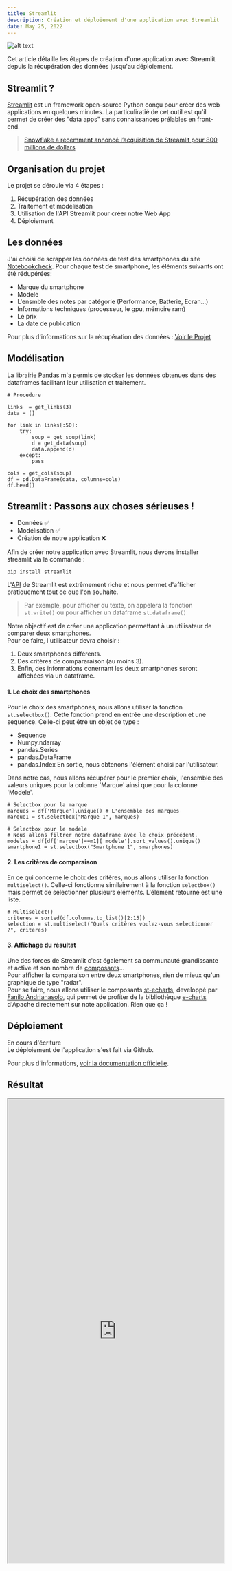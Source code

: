 ```yaml
---
title: Streamlit 
description: Création et déploiement d'une application avec Streamlit
date: May 25, 2022
---
```



<img src="https://cdn.thenewstack.io/media/2021/11/28de6660-screen-shot-2021-11-29-at-6.46.11-am.png" alt="alt text" title="image Title" />


Cet article détaille les étapes de création d'une application avec Streamlit depuis la récupération des données jusqu'au déploiement. 

## Streamlit ? 

[Streamlit](https://streamlit.io) est un framework open-source Python conçu pour créer des web applications en quelques minutes. La particuliratié de cet outil est qu'il permet de créer des "data apps" sans connaissances prélables en front-end. 

> [Snowflake a recemment annoncé l’acquisition de Streamlit pour 800 millions de dollars](https://www.informatiquenews.fr/snowflake-annonce-lacquisition-de-streamlit-86161)



## Organisation du projet  

Le projet se déroule via 4 étapes :
1. Récupération des données
2. Traitement et modélisation 
3. Utilisation de l'API Streamlit pour créer notre Web App
4. Déploiement 


## Les données   
J'ai choisi de scrapper les données de test des smartphones du site [Notebookcheck]('https://www.notebookcheck.net').
Pour chaque test de smartphone, les éléments suivants ont été rédupérées:
- Marque du smartphone
- Modele
- L'ensmble des notes par catégorie (Performance, Batterie, Ecran...)
- Informations techniques (processeur, le gpu, mémoire ram)
- Le prix 
- La date de publication

Pour plus d'informations sur la récupération des données :  [Voir le Projet](https://github.com/mlaajaj/PortfolioProjects/blob/main/Smartphones_scrap.ipynb)


## Modélisation 

La librairie [Pandas](https://pandas.pydata.org) m'a permis de stocker les données obtenues dans des dataframes facilitant leur utilisation et traitement. 

```code python
# Procedure

links  = get_links(3)
data = []

for link in links[:50]:
    try:
        soup = get_soup(link)
        d = get_data(soup)
        data.append(d)
    except:
        pass

cols = get_cols(soup)
df = pd.DataFrame(data, columns=cols)
df.head()
```

## Streamlit : Passons aux choses sérieuses !

- Données ✅
- Modélisation ✅
- Création de notre application ❌  

Afin de créer notre application avec Streamlit, nous devons installer streamlit via la commande :

```code python
pip install streamlit
```

L'[API](https://docs.streamlit.io/library/api-reference) de Streamlit est extrêmement riche et nous permet d'afficher pratiquement tout ce que l'on souhaite.   
> Par exemple, pour afficher du texte, on appelera la fonction `st.write()` ou pour afficher un dataframe `st.dataframe()` 

Notre objectif est de créer une application permettant à un utilisateur de comparer deux smartphones.   
Pour ce faire, l'utilisateur devra choisir :
1. Deux smartphones différents.
2. Des critères de compararaison (au moins 3).
3. Enfin, des informations conernant les deux smartphones seront affichées via un dataframe.

#### 1. Le choix des smartphones
Pour le choix des smartphones, nous allons utiliser la fonction `st.selectbox()`. Cette fonction prend en entrée une description et une sequence. Celle-ci peut être un objet de type :
- Sequence
- Numpy.ndarray
- pandas.Series
- pandas.DataFrame
- pandas.Index
En sortie, nous obtenons l'élément choisi par l'utilisateur.   

Dans notre cas, nous allons récupérer pour le premier choix, l'ensemble des valeurs uniques pour la colonne 'Marque' ainsi que pour la colonne 'Modele'. 

``` code python
# Selectbox pour la marque
marques = df['Marque'].unique() # L'ensemble des marques
marque1 = st.selectbox("Marque 1", marques)

# Selectbox pour le modele
# Nous allons filtrer notre dataframe avec le choix précédent.
modeles = df[df['marque']==m1]['modele'].sort_values().unique()
smartphone1 = st.selectbox("Smartphone 1", smarphones)
```

#### 2. Les critères de comparaison
En ce qui concerne le choix des critères, nous allons utiliser la fonction `multiselect()`. Celle-ci fonctionne similairement à la fonction `selectbox()` mais permet de selectionner plusieurs éléments. L'élement retourné est une liste.

``` code python
# Multiselect()
criteres = sorted(df.columns.to_list()[2:15])
selection = st.multiselect("Quels critères voulez-vous selectionner ?", criteres)
```

#### 3. Affichage du résultat 

Une des forces de Streamlit c'est également sa communauté grandissante et active et son nombre de [composants](https://streamlit.io/components)...   
Pour afficher la comparaison entre deux smartphones, rien de mieux qu'un graphique de type "radar".   
Pour se faire, nous allons utiliser le composants [st-echarts](https://share.streamlit.io/andfanilo/streamlit-echarts-demo/master/app.py), developpé par [Fanilo Andrianasolo](https://twitter.com/andfanilo), qui permet de profiter de la bibliothèque [e-charts](https://echarts.apache.org/en/index.html) d'Apache directement sur note application. Rien que ça !


## Déploiement 


En cours d'écriture    
Le déploiement de l'application s'est fait via Github.

Pour plus d'informations, [voir la documentation officielle](https://docs.streamlit.io/streamlit-cloud/get-started/deploy-an-app).

## Résultat 

 <iframe
    src='https://share.streamlit.io/mlaajaj/smartphone_comparison_app/main/app.py'
    alt='demo'
    width="100%"
    height="1080"
  />

